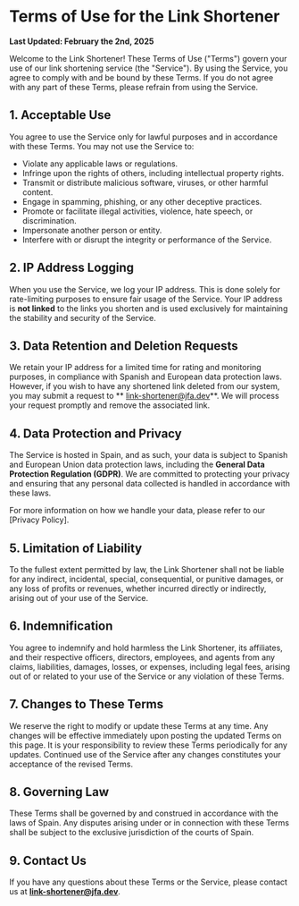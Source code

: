 # Terms of Use for the Link Shortener

**Last Updated: February the 2nd, 2025**

Welcome to the Link Shortener! These Terms of Use ("Terms") govern your use of our link shortening service (the "Service"). By using the Service, you agree to comply with and be bound by these Terms. If you do not agree with any part of these Terms, please refrain from using the Service.

## 1. **Acceptable Use**

You agree to use the Service only for lawful purposes and in accordance with these Terms. You may not use the Service to:

- Violate any applicable laws or regulations.
- Infringe upon the rights of others, including intellectual property rights.
- Transmit or distribute malicious software, viruses, or other harmful content.
- Engage in spamming, phishing, or any other deceptive practices.
- Promote or facilitate illegal activities, violence, hate speech, or discrimination.
- Impersonate another person or entity.
- Interfere with or disrupt the integrity or performance of the Service.

## 2. **IP Address Logging**

When you use the Service, we log your IP address. This is done solely for rate-limiting purposes to ensure fair usage of the Service. Your IP address is **not linked** to the links you shorten and is used exclusively for maintaining the stability and security of the Service.

## 3. **Data Retention and Deletion Requests**

We retain your IP address for a limited time for rating and monitoring purposes, in compliance with Spanish and European data protection laws. However, if you wish to have any shortened link deleted from our system, you may submit a request to ** link-shortener@jfa.dev**. We will process your request promptly and remove the associated link.

## 4. **Data Protection and Privacy**

The Service is hosted in Spain, and as such, your data is subject to Spanish and European Union data protection laws, including the **General Data Protection Regulation (GDPR)**. We are committed to protecting your privacy and ensuring that any personal data collected is handled in accordance with these laws.

For more information on how we handle your data, please refer to our [Privacy Policy].

## 5. **Limitation of Liability**

To the fullest extent permitted by law, the Link Shortener shall not be liable for any indirect, incidental, special, consequential, or punitive damages, or any loss of profits or revenues, whether incurred directly or indirectly, arising out of your use of the Service.

## 6. **Indemnification**

You agree to indemnify and hold harmless the Link Shortener, its affiliates, and their respective officers, directors, employees, and agents from any claims, liabilities, damages, losses, or expenses, including legal fees, arising out of or related to your use of the Service or any violation of these Terms.

## 7. **Changes to These Terms**

We reserve the right to modify or update these Terms at any time. Any changes will be effective immediately upon posting the updated Terms on this page. It is your responsibility to review these Terms periodically for any updates. Continued use of the Service after any changes constitutes your acceptance of the revised Terms.

## 8. **Governing Law**

These Terms shall be governed by and construed in accordance with the laws of Spain. Any disputes arising under or in connection with these Terms shall be subject to the exclusive jurisdiction of the courts of Spain.

## 9. **Contact Us**

If you have any questions about these Terms or the Service, please contact us at **link-shortener@jfa.dev**.
